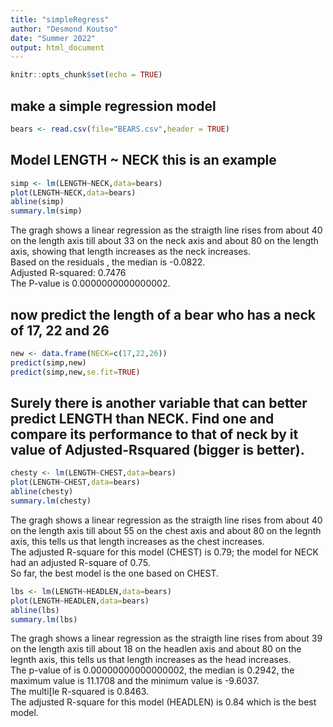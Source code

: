 ```yaml
---
title: "simpleRegress"
author: "Desmond Koutso"
date: "Summer 2022"
output: html_document
---
```


```r
knitr::opts_chunk$set(echo = TRUE)
```

## make a simple regression model

```r
bears <- read.csv(file="BEARS.csv",header = TRUE)
```

## Model LENGTH ~ NECK  this is an example  

```r
simp <- lm(LENGTH~NECK,data=bears)
plot(LENGTH~NECK,data=bears)
abline(simp)
summary.lm(simp)
```

The gragh shows a linear regression as the straigth line rises from about 40 on the length axis till about 33 on the neck axis and about 80 on the length axis, showing that length increases as the neck increases.    
Based on the residuals , the median is -0.0822.  
Adjusted R-squared:  0.7476  
The P-value is 0.0000000000000002.  


## now predict the length of a bear who has a neck of 17, 22 and 26



```r
new <- data.frame(NECK=c(17,22,26))
predict(simp,new)
predict(simp,new,se.fit=TRUE)
```
## Surely there is another variable that can better predict LENGTH than NECK. Find one and compare its performance to that of neck by it value of Adjusted-Rsquared (bigger is better).

```r
chesty <- lm(LENGTH~CHEST,data=bears)
plot(LENGTH~CHEST,data=bears)
abline(chesty)
summary.lm(chesty)
```

The gragh shows a linear regression as the straigth line rises from about 40 on the length axis till about 55 on the chest axis and about 80 on the legnth axis, this tells us that length increases as the chest increases.   
 The adjusted R-square for this model (CHEST) is 0.79; the model for NECK had an adjusted R-square of 0.75.  
So far, the best model is the one based on CHEST.
 
 

```r
lbs <- lm(LENGTH~HEADLEN,data=bears)
plot(LENGTH~HEADLEN,data=bears)
abline(lbs)
summary.lm(lbs)
```

The gragh shows a linear regression as the straigth line rises from about 39 on the length axis till about 18 on the headlen axis and about 80 on the legnth axis, this tells us that length increases as the head increases.  
The p-value of is 0.00000000000000002, the median is 0.2942, the maximum value is 11.1708 and the minimum value is -9.6037.  
The multi[le R-squared is 0.8463.  
The adjusted R-square for this model (HEADLEN) is 0.84 which is the best model.  

